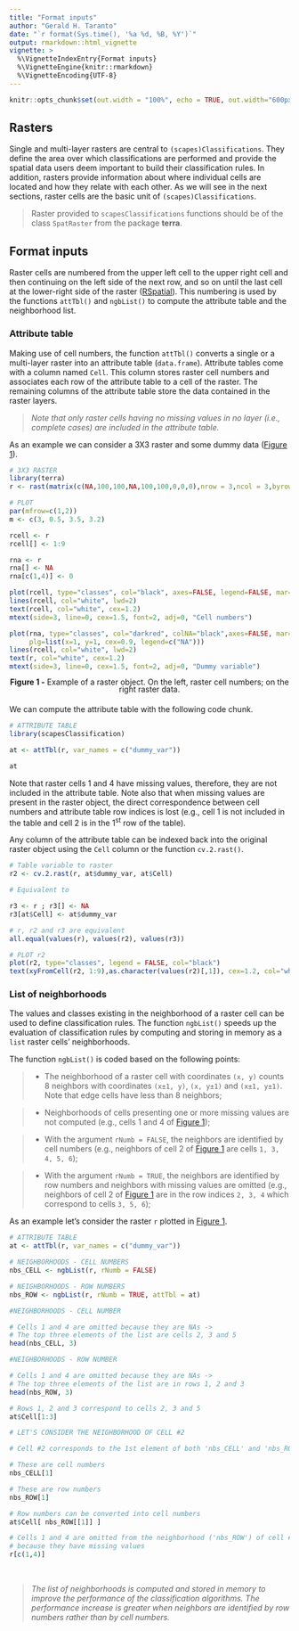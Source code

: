 ```yaml
---
title: "Format inputs"
author: "Gerald H. Taranto"
date: "`r format(Sys.time(), '%a %d, %B, %Y')`"
output: rmarkdown::html_vignette
vignette: >
  %\VignetteIndexEntry{Format inputs}
  %\VignetteEngine{knitr::rmarkdown}
  %\VignetteEncoding{UTF-8}
---
```


```r
knitr::opts_chunk$set(out.width = "100%", echo = TRUE, out.width="600px", fig.align='center', message=FALSE, warning=FALSE)
```


## Rasters 
Single and multi-layer rasters  are central to `(scapes)Classifications`. They define the area over which classifications are performed and provide the spatial data users deem important to build their classification rules. In addition, rasters provide information about where individual cells are located and how they relate with each other. As we will see in the next sections, raster cells are the basic unit of `(scapes)Classifications`. 

> Raster provided to `scapesClassifications` functions should be of the class `SpatRaster` from the package **terra**.

## Format inputs
Raster cells are numbered from the upper left cell to the upper right cell and then continuing on the left side of the next row, and so on until the last cell at the lower-right side of the raster ([RSpatial](https://rspatial.org/terra/pkg/8-cell_level_functions.html#introduction)). This numbering is used by the functions `attTbl()` and `ngbList()` to compute the attribute table and the neighborhood list.

### Attribute table
Making use of cell numbers, the function `attTbl()` converts a single or a multi-layer raster into an attribute table (`data.frame`). Attribute tables come with a column named `Cell`. This column stores raster cell numbers and associates each row of the attribute table to a cell of the raster. The remaining columns of the attribute table store the data contained in the raster layers. 

> _Note that only raster cells having no missing values in no layer (i.e., complete cases) are included in the attribute table._

As an example we can consider a 3X3 raster and some dummy data ([Figure 1](#figure1)). 
```r
# 3X3 RASTER
library(terra)
r <- rast(matrix(c(NA,100,100,NA,100,100,0,0,0),nrow = 3,ncol = 3,byrow = TRUE))
```

<a id="figure1"></a>
```r
# PLOT
par(mfrow=c(1,2))
m <- c(3, 0.5, 3.5, 3.2)

rcell <- r
rcell[] <- 1:9

rna <- r
rna[] <- NA
rna[c(1,4)] <- 0

plot(rcell, type="classes", col="black", axes=FALSE, legend=FALSE, mar=m, asp=NA)
lines(rcell, col="white", lwd=2)
text(rcell, col="white", cex=1.2)
mtext(side=3, line=0, cex=1.5, font=2, adj=0, "Cell numbers")

plot(rna, type="classes", col="darkred", colNA="black",axes=FALSE, mar=m, asp=NA,
     plg=list(x=1, y=1, cex=0.9, legend=c("NA")))
lines(rcell, col="white", lwd=2)
text(r, col="white", cex=1.2)
mtext(side=3, line=0, cex=1.5, font=2, adj=0, "Dummy variable")
```
<div style="line-height: 0.9em; margin-bottom: 1.5em; text-align: center;"><span class="legend">**Figure 1 -** Example of a raster object. On the left, raster cell numbers; on the right raster data.</span></div>

We can compute the attribute table with the following code chunk. 

```r
# ATTRIBUTE TABLE
library(scapesClassification)

at <- attTbl(r, var_names = c("dummy_var"))

at
```

Note that raster cells 1 and 4 have missing values, therefore, they are not included in the attribute table. Note also that when missing values are present in the raster object, the direct correspondence between cell numbers and attribute table row indices is lost (e.g., cell 1 is not included in the table and cell 2 is in the 1^st^ row of the table).

Any column of the attribute table can be indexed back into the original raster object using the `Cell` column or the function `cv.2.rast()`. 

```r
# Table variable to raster
r2 <- cv.2.rast(r, at$dummy_var, at$Cell)

# Equivalent to

r3 <- r ; r3[] <- NA
r3[at$Cell] <- at$dummy_var

# r, r2 and r3 are equivalent
all.equal(values(r), values(r2), values(r3))

# PLOT r2 
plot(r2, type="classes", legend = FALSE, col="black")
text(xyFromCell(r2, 1:9),as.character(values(r2)[,1]), cex=1.2, col="white")
```

### List of neighborhoods 
The values and classes existing in the neighborhood of a raster cell can be used to define classification rules. The function `ngbList()` speeds up the evaluation of classification rules by computing and storing in memory as a `list` raster cells' neighborhoods.  

The function `ngbList()` is coded based on the following points:

> * The neighborhood of a raster cell with coordinates `(x, y)` counts 8 neighbors with coordinates `(x±1, y)`,  `(x, y±1)` and `(x±1, y±1)`. Note that edge cells have less than 8 neighbors; 


> * Neighborhoods of cells presenting one or more missing values are not computed (e.g., cells 1 and 4 of [Figure 1](#figure1)); 

 
> * With the argument `rNumb = FALSE`,  the neighbors are identified by cell numbers (e.g., neighbors of cell 2 of [Figure 1](#figure1) are cells `1, 3, 4, 5, 6`);

 
> * With the argument `rNumb = TRUE`,  the neighbors are identified by row numbers and neighbors with missing values are omitted (e.g., neighbors of cell 2 of [Figure 1](#figure1) are in the row indices  `2, 3, 4` which correspond to cells  `3, 5, 6`);


As an example let's consider the raster `r` plotted in [Figure 1](#figure1). 
```r
# ATTRIBUTE TABLE
at <- attTbl(r, var_names = c("dummy_var"))

# NEIGHBORHOODS - CELL NUMBERS
nbs_CELL <- ngbList(r, rNumb = FALSE)

# NEIGHBORHOODS - ROW NUMBERS
nbs_ROW <- ngbList(r, rNumb = TRUE, attTbl = at)
```

```r
#NEIGHBORHOODS - CELL NUMBER

# Cells 1 and 4 are omitted because they are NAs -> 
# The top three elements of the list are cells 2, 3 and 5
head(nbs_CELL, 3)
```

```r
#NEIGHBORHOODS - ROW NUMBER

# Cells 1 and 4 are omitted because they are NAs -> 
# The top three elements of the list are in rows 1, 2 and 3
head(nbs_ROW, 3)

# Rows 1, 2 and 3 correspond to cells 2, 3 and 5
at$Cell[1:3]
```

```r
# LET'S CONSIDER THE NEIGHBORHOOD OF CELL #2

# Cell #2 corresponds to the 1st element of both 'nbs_CELL' and 'nbs_ROW'

# These are cell numbers
nbs_CELL[1]

# These are row numbers
nbs_ROW[1]

# Row numbers can be converted into cell numbers
at$Cell[ nbs_ROW[[1]] ]

# Cells 1 and 4 are omitted from the neighborhood ('nbs_ROW') of cell #2 
# because they have missing values
r[c(1,4)]
```

<br />

> _The list of neighborhoods is computed and stored in memory to improve the performance of the classification algorithms. The performance increase is greater when neighbors are identified by row numbers rather than by cell numbers._
